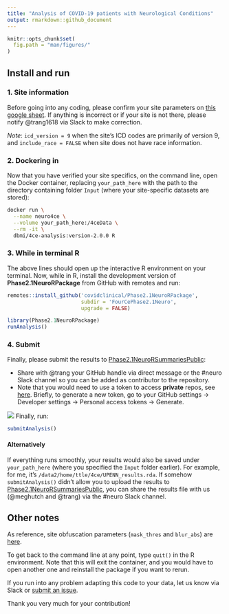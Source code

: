 ```yaml
---
title: "Analysis of COVID-19 patients with Neurological Conditions"
output: rmarkdown::github_document
---
```


```r
knitr::opts_chunk$set(
  fig.path = "man/figures/"
)
```

## Install and run

### 1. Site information
Before going into any coding, please confirm your site parameters on [this google sheet](https://docs.google.com/spreadsheets/d/1epcYNd_0jCUMktOHf8mz5v651zy1JALD6PgzobrGWDY/edit?usp=sharing).
If anything is incorrect or if your site is not there, please notify @trang1618 via Slack to make correction.

_Note_: `icd_version = 9` when the site's ICD codes are primarily of version 9, and `include_race = FALSE` when site does not have race information.

### 2. Dockering in

Now that you have verified your site specifics, on the command line, open the Docker container, replacing `your_path_here` with the path to the directory containing folder `Input` (where your site-specific datasets are stored):

```bash
docker run \
  --name neuro4ce \
  --volume your_path_here:/4ceData \
  --rm -it \
  dbmi/4ce-analysis:version-2.0.0 R
```

### 3. While in terminal R

The above lines should open up the interactive R environment on your terminal.
Now, while in R, install the development version of **Phase2.1NeuroRPackage** from GitHub with remotes and run:

```r
remotes::install_github('covidclinical/Phase2.1NeuroRPackage',
                        subdir = 'FourCePhase2.1Neuro',
                        upgrade = FALSE)

library(Phase2.1NeuroRPackage)
runAnalysis()
```

### 4. Submit

Finally, please submit the results to [Phase2.1NeuroRSummariesPublic](https://github.com/covidclinical/Phase2.1NeuroRSummariesPublic):

- Share with @trang your GitHub handle via direct message or the #neuro Slack channel so you can be added as contributor to the repository.
- Note that you would need to use a token to access **private** repos, see [here](https://docs.github.com/en/github/authenticating-to-github/creating-a-personal-access-token).
Briefly, to generate a new token, go to your GitHub settings -> Developer settings -> Personal access tokens -> Generate.

![](images/token.png)
Finally, run:

```r
submitAnalysis()
```

#### Alternatively

If everything runs smoothly, your results would also be saved under `your_path_here` (where you specified the `Input` folder earlier).
For example, for me, it's `/data2/home/ttle/4ce/UPENN_results.rda`.
If somehow `submitAnalysis()` didn't allow you to upload the results to [Phase2.1NeuroRSummariesPublic](https://github.com/covidclinical/Phase2.1NeuroRSummariesPublic), 
you can share the results file with us (@meghutch and @trang) via the #neuro Slack channel.

## Other notes

As reference, site obfuscation parameters (`mask_thres` and `blur_abs`) are [here](https://docs.google.com/spreadsheets/d/1Xl9juDBXt86P3xQtsoTaBl2zPl1BIiAG9DI3Rotyqp8/edit#gid=212461777).

To get back to the command line at any point, type `quit()` in the R environment.
Note that this will exit the container, and you would have to open another one and reinstall the package if you want to rerun.

If you run into any problem adapting this code to your data, let us know via Slack or [submit an issue](https://github.com/covidclinical/Phase2.1NeuroRPackage/issues/new).

Thank you very much for your contribution!
